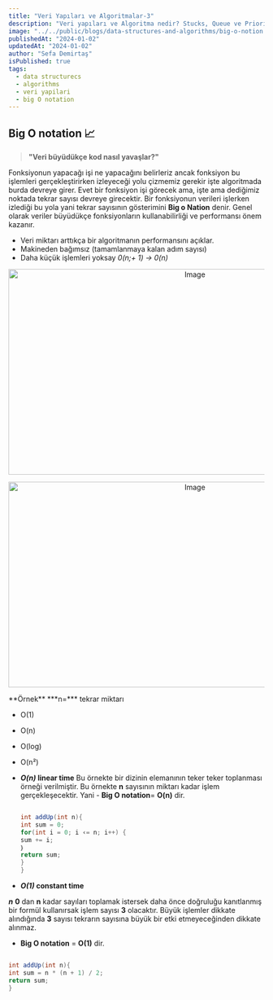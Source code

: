 ```yaml
---
title: "Veri Yapıları ve Algoritmalar-3"
description: "Veri yapıları ve Algoritma nedir? Stucks, Queue ve Priority Queues"
image: "../../public/blogs/data-structures-and-algorithms/big-o-notion.png"
publishedAt: "2024-01-02"
updatedAt: "2024-01-02"
author: "Sefa Demirtaş"
isPublished: true
tags:
  - data structurecs
  - algorithms
  - veri yapilari
  - big O notation
---
```


## Big O notation 📈

> **"Veri büyüdükçe kod nasıl yavaşlar?"**

Fonksiyonun yapacağı işi ne yapacağını belirleriz ancak 
fonksiyon bu işlemleri gerçekleştirirken izleyeceği yolu çizmemiz gerekir işte algoritmada burda devreye girer.
Evet bir fonksiyon işi görecek ama, işte ama dediğimiz noktada tekrar sayısı devreye girecektir. Bir fonksiyonun verileri
işlerken izlediği bu yola yani tekrar sayısının gösterimini **Big o Nation** denir. Genel olarak veriler büyüdükçe
fonksiyonların kullanabilirliği ve performansı önem kazanır.

- Veri miktarı arttıkça bir algoritmanın performansını açıklar. 
- Makineden bağımsız (tamamlanmaya kalan adım sayısı)
- Daha küçük işlemleri yoksay *0(n;+ 1) -> 0(n)*

<p align="center">
    <Image src="/blogs/data-structures-and-algorithms/big-o-notion.svg" width="718" height="404" alt="Image" sizes="100vw"
    />
  </p>
  <p align="center">
   <Image src="/blogs/data-structures-and-algorithms/big-o-notion-to-compore.png" width="718" height="404" alt="Image" sizes="100vw"
    />
   
</p>
     **Örnek**
    ***n=*** tekrar miktarı

  - O(1)
  - O(n)
  - O(log)
  - O(n²)
  

- ***O(n)* linear time**
  Bu örnekte bir dizinin elemanının teker teker toplanması örneği verilmiştir. Bu örnekte **n** sayısının miktarı kadar işlem gerçekleşecektir. Yani - **Big O notation**= **O(n)** dir.

  ```java title="Main.java" caption="0(n) linear time"

  int addUp(int n){
  int sum = 0;
  for(int i = 0; i ‹= n; i++) {
  sum += i;
  ｝
  return sum;
  }
  }
  ```

- ***O(1)* constant time**

***n*** **0** dan **n** kadar sayıları toplamak istersek daha önce doğruluğu kanıtlanmış bir formül kullanırsak işlem sayısı **3** olacaktır. Büyük işlemler dikkate alındığında **3** sayısı tekrarın sayısına büyük bir etki etmeyeceğinden dikkate alınmaz.

- **Big O notation** = **O(1)** dir.

```java title="Main.java" caption=" O(1) constant time"

int addUp(int n){
int sum = n * (n + 1) / 2;
return sum;
}
```
